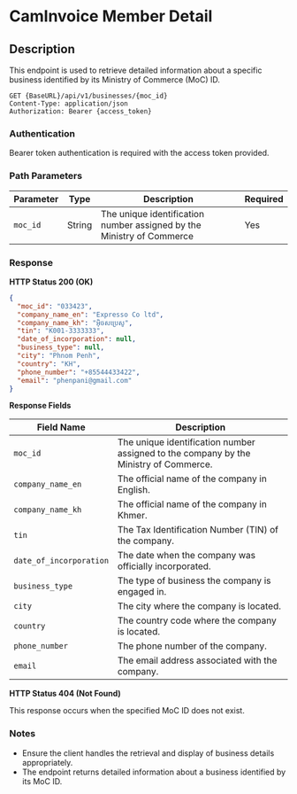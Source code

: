 
# CamInvoice Member Detail

## Description
This endpoint is used to retrieve detailed information about a specific business identified by its Ministry of Commerce (MoC) ID.

```http
GET {BaseURL}/api/v1/businesses/{moc_id}
Content-Type: application/json
Authorization: Bearer {access_token}
```

### Authentication
Bearer token authentication is required with the access token provided.

### Path Parameters

| Parameter | Type   | Description                                                 | Required |
|-----------|--------|-------------------------------------------------------------|----------|
| `moc_id`  | String | The unique identification number assigned by the Ministry of Commerce | Yes      |

### Response

**HTTP Status 200 (OK)**

```json
{
  "moc_id": "033423",
  "company_name_en": "Expresso Co ltd",
  "company_name_kh": "អុិចសប្រេសូ",
  "tin": "K001-3333333",
  "date_of_incorporation": null,
  "business_type": null,
  "city": "Phnom Penh",
  "country": "KH",
  "phone_number": "+85544433422",
  "email": "phenpani@gmail.com"
}
```

**Response Fields**


| Field Name            | Description                                                           |
|-----------------------|-----------------------------------------------------------------------|
| `moc_id`              | The unique identification number assigned to the company by the Ministry of Commerce. |
| `company_name_en`     | The official name of the company in English.                          |
| `company_name_kh`     | The official name of the company in Khmer.                            |
| `tin`                 | The Tax Identification Number (TIN) of the company.                   |
| `date_of_incorporation`| The date when the company was officially incorporated.                |
| `business_type`       | The type of business the company is engaged in.                       |
| `city`                | The city where the company is located.                                |
| `country`             | The country code where the company is located.                        |
| `phone_number`        | The phone number of the company.                                      |
| `email`               | The email address associated with the company.                        |

**HTTP Status 404 (Not Found)**

This response occurs when the specified MoC ID does not exist.

### Notes
- Ensure the client handles the retrieval and display of business details appropriately.
- The endpoint returns detailed information about a business identified by its MoC ID.

